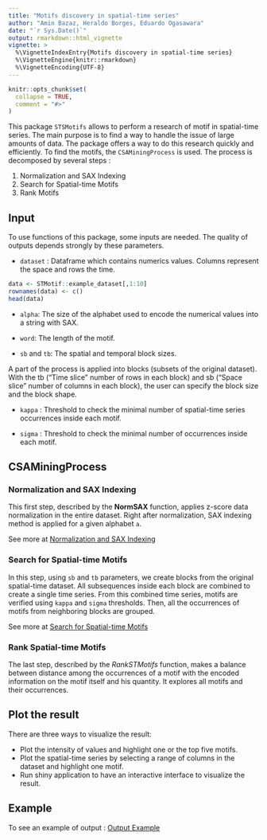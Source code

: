 ```yaml
---
title: "Motifs discovery in spatial-time series"
author: "Amin Bazaz, Heraldo Borges, Eduardo Ogasawara"
date: "`r Sys.Date()`"
output: rmarkdown::html_vignette
vignette: >
  %\VignetteIndexEntry{Motifs discovery in spatial-time series}
  %\VignetteEngine{knitr::rmarkdown}
  %\VignetteEncoding{UTF-8}
---
```


```r
knitr::opts_chunk$set(
  collapse = TRUE,
  comment = "#>"
)
```

This package `STSMotifs` allows to perform a research of motif in spatial-time series. The main purpose is to find a way to handle the issue of large amounts of data. The package offers a way to do this research quickly and efficiently.
To find the motifs, the `CSAMiningProcess` is used.
The process is decomposed by several steps :

1. Normalization and SAX Indexing
2. Search for Spatial-time Motifs
3. Rank Motifs

## Input
To use functions of this package, some inputs are needed. The quality of outputs depends strongly by these parameters.

* `dataset` : Dataframe which contains numerics values. Columns represent the space and rows the time.
```r
data <- STMotif::example_dataset[,1:10]
rownames(data) <- c()
head(data)
```

* `alpha`: The size of the alphabet used to encode the numerical values into a string with SAX.

* `word`: The length of the motif.

* `sb` and `tb`: The spatial and temporal block sizes.

A part of the process is applied into blocks (subsets of the original dataset). 
With the tb ("Time slice" number of rows in each block) and sb ("Space slice" number of columns in each block), the user can specify the block size and the block shape.

* `kappa` : Threshold to check the minimal number of spatial-time series occurrences inside each motif.

* `sigma` : Threshold to check the minimal number of occurrences inside each motif.



## CSAMiningProcess 

### Normalization and SAX Indexing
This first step, described by the **NormSAX** function, applies z-score data normalization in the entire dataset. Right after normalization, SAX indexing method is applied for a given alphabet `a`.

See more at [Normalization and SAX Indexing](normalization-and-sax.html)


### Search for Spatial-time Motifs
In this step, using `sb` and `tb` parameters, we create blocks from the original spatial-time dataset. All subsequences inside each block are combined to create a single time series. From this combined time series, motifs are verified using `kappa` and `sigma` thresholds. Then, all the occurrences of motifs from neighboring blocks are grouped.

See more at [Search for Spatial-time Motifs](search-stmotifs.html)


### Rank Spatial-time Motifs
The last step, described by the $RankSTMotifs$ function, makes a balance between distance among the occurrences of a motif with the encoded information on the motif itself and his quantity. It explores all motifs and their occurrences.




## Plot the result

There are three ways to visualize the result:

- Plot the intensity of values and highlight one or the top five motifs.
- Plot the spatial-time series by selecting a range of columns in the dataset and highlight one motif.
- Run shiny application to have an interactive interface to visualize the result.
    
    
## Example

To see an example of output : [Output Example](examples.html)








